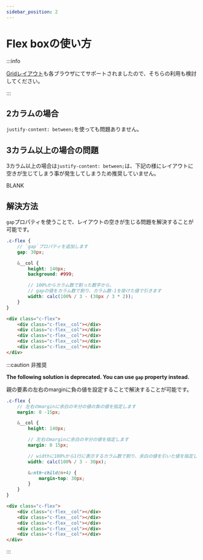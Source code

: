 ```yaml
---
sidebar_position: 2
---
```



# Flex boxの使い方

:::info

[Gridレイアウト](./grid)も各ブラウザにてサポートされましたので、そちらの利用も検討してください。

:::

## 2カラムの場合

`justify-content: between;`を使っても問題ありません。

<div className={styles.flexbetween}>
    <div className={styles.flexbetween__item}></div>
    <div className={styles.flexbetween__item}></div>
</div>

## 3カラム以上の場合の問題

3カラム以上の場合は`justify-content: between;`は、下記の様にレイアウトに空きが生じてしまう事が発生してしまうため推奨していません。

<div className={styles.flexbetween}>
    <div className={`${styles.flexbetween__item} ${styles['is-3-column']}`}></div>
    <div className={`${styles.flexbetween__item} ${styles['is-3-column']}`}></div>
    <div className={`${styles.flexbetween__item} ${styles['is-3-column']}`}></div>
    <div className={`${styles.flexbetween__item} ${styles['is-3-column']}`}></div>
    <div className={`${styles.flexbetween__item} ${styles['is-3-column']} ${styles['is-blank']}`}>BLANK</div>
    <div className={`${styles.flexbetween__item} ${styles['is-3-column']}`}></div>
</div>

## 解決方法

`gap`プロパティを使うことで、レイアウトの空きが生じる問題を解決することが可能です。

<div className={styles['flex-gap']}>
    <div className={styles['flex-gap__item']}></div>
    <div className={styles['flex-gap__item']}></div>
    <div className={styles['flex-gap__item']}></div>
    <div className={styles['flex-gap__item']}></div>
    <div className={styles['flex-gap__item']}></div>
</div>

<Tabs>
<TabItem value="scss" label="SCSS">

```scss
.c-flex {
    // `gap`プロパティを追加します
    gap: 30px;

    &__col {
        height: 140px;
        background: #999;

        // 100%からカラム数で割った数字から、
        // gapの値をカラム数で割り、カラム数-1を掛けた値で引きます
        width: calc(100% / 3 - (30px / 3 * 2));
    }
}
```

</TabItem>
<TabItem value="html" label="HTML">

```html
<div class="c-flex">
    <div class="c-flex__col"></div>
    <div class="c-flex__col"></div>
    <div class="c-flex__col"></div>
    <div class="c-flex__col"></div>
    <div class="c-flex__col"></div>
</div>
```

</TabItem>
</Tabs>

:::caution 非推奨

**The following solution is deprecated. You can use `gap` property instead.**

親の要素の左右のmarginに負の値を設定することで解決することが可能です。

<div className={styles.flex}>
    <div className={styles.flex__item}></div>
    <div className={styles.flex__item}></div>
    <div className={styles.flex__item}></div>
    <div className={styles.flex__item}></div>
    <div className={styles.flex__item}></div>
</div>

<Tabs>
<TabItem value="scss" label="SCSS">

```scss
.c-flex {
    // 左右のmarginに余白の半分の値の負の値を指定します
    margin: 0 -15px;

    &__col {
        height: 140px;

        // 左右のmarginに余白の半分の値を指定します
        margin: 0 15px;

        // widthに100%から1行に表示するカラム数で割り、余白の値を引いた値を指定します
        width: calc(100% / 3 - 30px);

        &:nth-child(n+4) {
            margin-top: 30px;
        }
    }
}
```

</TabItem>
<TabItem value="html" label="HTML">

```html
<div class="c-flex">
    <div class="c-flex__col"></div>
    <div class="c-flex__col"></div>
    <div class="c-flex__col"></div>
    <div class="c-flex__col"></div>
    <div class="c-flex__col"></div>
</div>
```

</TabItem>
</Tabs>

:::
